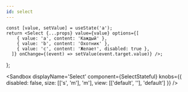 ```yaml
---
id: select
---
```



    const [value, setValue] = useState('a');
    return <Select {...props} value={value} options={[
        { value: 'a', content: 'Каждый' },
        { value: 'b', content: 'Охотник' },
        { value: 'c', content: 'Желает', disabled: true },
      ]} onChange={(event) => setValue(event.target.value)} />;
};

<Sandbox
    displayName='Select'
    component={SelectStateful}
    knobs={{
        disabled: false,
        size: [['s', 'm'], 'm'],
        view: [['default', ''], 'default']
    }}
/>
